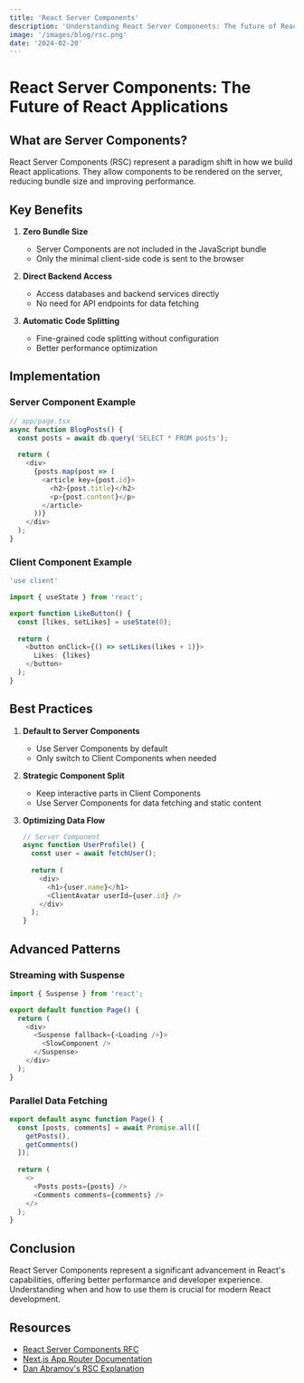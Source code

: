 ```yaml
---
title: 'React Server Components'
description: 'Understanding React Server Components: The future of React applications with improved performance and better user experience.'
image: '/images/blog/rsc.png'
date: '2024-02-20'
---
```


# React Server Components: The Future of React Applications

## What are Server Components?

React Server Components (RSC) represent a paradigm shift in how we build React applications. They allow components to be rendered on the server, reducing bundle size and improving performance.

## Key Benefits

1. **Zero Bundle Size**
   - Server Components are not included in the JavaScript bundle
   - Only the minimal client-side code is sent to the browser

2. **Direct Backend Access**
   - Access databases and backend services directly
   - No need for API endpoints for data fetching

3. **Automatic Code Splitting**
   - Fine-grained code splitting without configuration
   - Better performance optimization

## Implementation

### Server Component Example
```typescript
// app/page.tsx
async function BlogPosts() {
  const posts = await db.query('SELECT * FROM posts');
  
  return (
    <div>
      {posts.map(post => (
        <article key={post.id}>
          <h2>{post.title}</h2>
          <p>{post.content}</p>
        </article>
      ))}
    </div>
  );
}
```

### Client Component Example
```typescript
'use client'

import { useState } from 'react';

export function LikeButton() {
  const [likes, setLikes] = useState(0);
  
  return (
    <button onClick={() => setLikes(likes + 1)}>
      Likes: {likes}
    </button>
  );
}
```

## Best Practices

1. **Default to Server Components**
   - Use Server Components by default
   - Only switch to Client Components when needed

2. **Strategic Component Split**
   - Keep interactive parts in Client Components
   - Use Server Components for data fetching and static content

3. **Optimizing Data Flow**
   ```typescript
   // Server Component
   async function UserProfile() {
     const user = await fetchUser();
     
     return (
       <div>
         <h1>{user.name}</h1>
         <ClientAvatar userId={user.id} />
       </div>
     );
   }
   ```

## Advanced Patterns

### Streaming with Suspense
```typescript
import { Suspense } from 'react';

export default function Page() {
  return (
    <div>
      <Suspense fallback={<Loading />}>
        <SlowComponent />
      </Suspense>
    </div>
  );
}
```

### Parallel Data Fetching
```typescript
export default async function Page() {
  const [posts, comments] = await Promise.all([
    getPosts(),
    getComments()
  ]);
  
  return (
    <>
      <Posts posts={posts} />
      <Comments comments={comments} />
    </>
  );
}
```

## Conclusion

React Server Components represent a significant advancement in React's capabilities, offering better performance and developer experience. Understanding when and how to use them is crucial for modern React development.

## Resources
- [React Server Components RFC](https://github.com/reactjs/rfcs/blob/main/text/0188-server-components.md)
- [Next.js App Router Documentation](https://nextjs.org/docs/app)
- [Dan Abramov's RSC Explanation](https://github.com/reactjs/server-components-demo)
